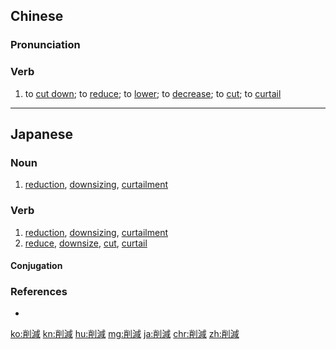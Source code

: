 {{also|削减}}
==Chinese==
{{zh-forms|s=削减}}

===Pronunciation===
{{zh-pron
|m=削jiǎn
|c=soek3 gaam2
|mn=qz,tw,xm,zz:siah-kiám/xm:siok-kiám
|cat=v
}}

===Verb===
{{zh-verb}}

# to [[cut down]]; to [[reduce]]; to [[lower]]; to [[decrease]]; to [[cut]]; to [[curtail]]

{{zh-cat|Advanced}}

----

==Japanese==
{{ja-kanjitab|さく|げん|yomi=on}}

===Noun===
{{ja-noun|さくげん}}

# [[reduction]], [[downsizing]], [[curtailment]]
#: {{ja-usex|歳出'''削減'''は財政再建に不可欠である。|さいしゅつ '''さくげん''' は ざいせい さいけん に ふかけつ である。|'''Cutting''' spending is essential to balancing the budget.}}

===Verb===
{{ja-verb-suru|さくげん}}

# [[reduction]], [[downsizing]], [[curtailment]]
# [[reduce]], [[downsize]], [[cut]], [[curtail]]
#: {{ja-usex|歳出を'''削減'''しないのであれば増税はやむを得ない。|さいしゅつ を '''さくげん''' しない のであれば ぞうぜい は やむ を えない。|Tax increases are inevitable if spending doesn't '''go down'''.}}

====Conjugation====
{{ja-suru|さくげん}}

===References===
* {{R:Shogakukan}}

[[ko:削減]]
[[kn:削減]]
[[hu:削減]]
[[mg:削減]]
[[ja:削減]]
[[chr:削減]]
[[zh:削減]]
